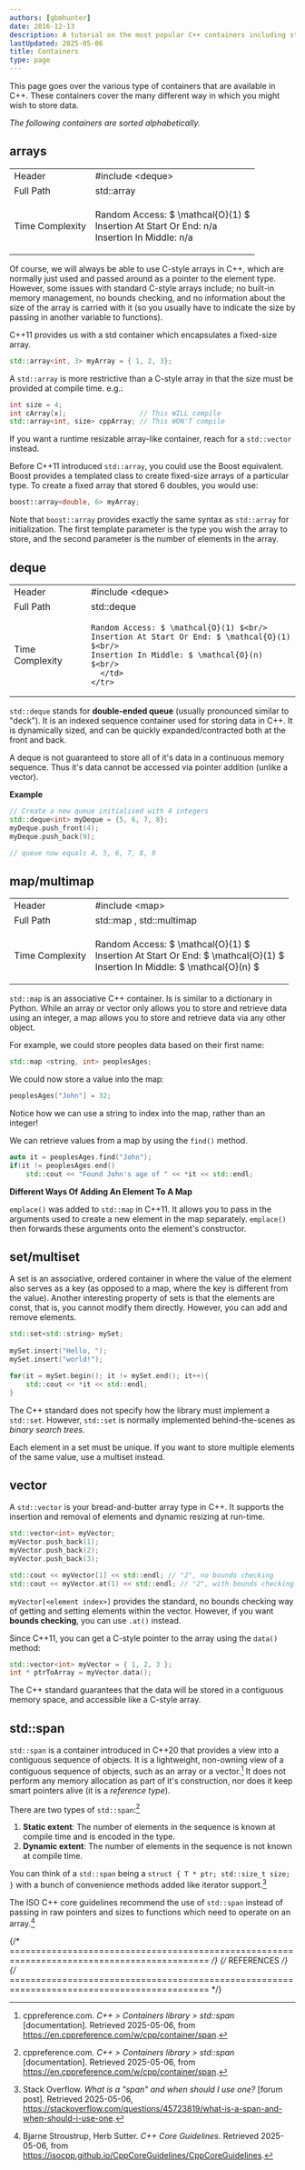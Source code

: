 ```yaml
---
authors: [gbmhunter]
date: 2016-12-13
description: A tutorial on the most popular C++ containers including std::array, std::vector, std::map, std::deque, std::set and more.
lastUpdated: 2025-05-06
title: Containers
type: page
---
```


This page goes over the various type of containers that are available in C++. These containers cover the many different way in which you might wish to store data.

_The following containers are sorted alphabetically._

## arrays

<table >
<tbody >
<tr>
    <td>Header</td>
    <td>#include &lt;deque&gt;</td>
</tr>
<tr>
    <td>Full Path</td>
    <td>std::array</td>
</tr>
<tr>
<td>Time Complexity</td>
<td>

Random Access: $ \mathcal{O}(1) $<br/>
Insertion At Start Or End: n/a<br/>
Insertion In Middle: n/a<br/>
</td>
</tr>
</tbody>
</table>

Of course, we will always be able to use C-style arrays in C++, which are normally just used and passed around as a pointer to the element type. However, some issues with standard C-style arrays include; no built-in memory management, no bounds checking, and no information about the size of the array is carried with it (so you usually have to indicate the size by passing in another variable to functions).

C++11 provides us with a std container which encapsulates a fixed-size array.

```c++
std::array<int, 3> myArray = { 1, 2, 3}; 
```

A `std::array` is more restrictive than a C-style array in that the size must be provided at compile time. e.g.:

```c++
int size = 4;
int cArray[x];                  // This WILL compile
std::array<int, size> cppArray; // This WON'T compile
```

If you want a runtime resizable array-like container, reach for a `std::vector` instead.

Before C++11 introduced `std::array`, you could use the Boost equivalent. Boost provides a templated class to create fixed-size arrays of a particular type. To create a fixed array that stored 6 doubles, you would use:

```c++
boost::array<double, 6> myArray;
```

Note that `boost::array` provides exactly the same syntax as `std::array` for initialization. The first template parameter is the type you wish the array to store, and the second parameter is the number of elements in the array.

## deque

<table>
  <tbody>
    <tr>
      <td>Header</td>
      <td>#include &lt;deque&gt;</td>
    </tr>
    <tr>
      <td>Full Path</td>
      <td>std::deque</td>
    </tr>
    <tr>
      <td>Time Complexity</td>
      <td>

    Random Access: $ \mathcal{O}(1) $<br/>
    Insertion At Start Or End: $ \mathcal{O}(1) $<br/>
    Insertion In Middle: $ \mathcal{O}(n) $<br/>
      </td>
    </tr>
  </tbody>
</table>

`std::deque` stands for **double-ended queue** (usually pronounced similar to "deck"). It is an indexed sequence container used for storing data in C++. It is dynamically sized, and can be quickly expanded/contracted both at the front and back.

A deque is not guaranteed to store all of it's data in a continuous memory sequence. Thus it's data cannot be accessed via pointer addition (unlike a vector).

**Example**

```c++
// Create a new queue initialised with 4 integers
std::deque<int> myDeque = {5, 6, 7, 8};
myDeque.push_front(4);
myDeque.push_back(9);

// queue now equals 4, 5, 6, 7, 8, 9
```  

## map/multimap

<table>
  <tbody>
    <tr>
      <td>Header</td>
      <td>#include &lt;map&gt;</td>
    </tr>
    <tr>
      <td>Full Path</td>
      <td>std::map , std::multimap</td>
    </tr>
    <tr>
      <td>Time Complexity</td>
      <td>

Random Access: $ \mathcal{O}(1) $<br/>
Insertion At Start Or End: $ \mathcal{O}(1) $<br/>
Insertion In Middle: $ \mathcal{O}(n) $<br/>
      </td>
    </tr>
  </tbody>
</table>

`std::map` is an associative C++ container. Is is similar to a dictionary in Python. While an array or vector only allows you to store and retrieve data using an integer, a map allows you to store and retrieve data via any other object.

For example, we could store peoples data based on their first name:

```c++
std::map <string, int> peoplesAges;
```

We could now store a value into the map:

```c++
peoplesAges["John"] = 32;
```

Notice how we can use a string to index into the map, rather than an integer!

We can retrieve values from a map by using the `find()` method.

```c++
auto it = peoplesAges.find("John");
if(it != peoplesAges.end()
    std::cout << "Found John's age of " << *it << std::endl;
```

**Different Ways Of Adding An Element To A Map**

`emplace()` was added to `std::map` in C++11. It allows you to pass in the arguments used to create a new element in the map separately. `emplace()` then forwards these arguments onto the element's constructor.

## set/multiset

A set is an associative, ordered container in where the value of the element also serves as a key (as opposed to a map, where the key is different from the value). Another interesting property of sets is that the elements are const, that is, you cannot modify them directly. However, you can add and remove elements.

```c++
std::set<std::string> mySet;
    
mySet.insert("Hello, ");
mySet.insert("world!");

for(it = mySet.begin(); it != mySet.end(); it++){
    std::cout << *it << std::endl;
}
```

The C++ standard does not specify how the library must implement a `std::set`. However, `std::set` is normally implemented behind-the-scenes as _binary search trees_.

Each element in a set must be unique. If you want to store multiple elements of the same value, use a multiset instead.

## vector

A `std::vector` is your bread-and-butter array type in C++. It supports the insertion and removal of elements and dynamic resizing at run-time.

```c++
std::vector<int> myVector;
myVector.push_back(1);
myVector.push_back(2);
myVector.push_back(3);

std::cout << myVector[1] << std::endl; // "2", no bounds checking
std::cout << myVector.at(1) << std::endl; // "2", with bounds checking!
```

`myVector[<element index>]` provides the standard, no bounds checking way of getting and setting elements within the vector. However, if you want **bounds checking**, you can use `.at()` instead.

Since C++11, you can get a C-style pointer to the array using the `data()` method:

```c++
std::vector<int> myVector = { 1, 2, 3 };
int * ptrToArray = myVector.data();
```

The C++ standard guarantees that the data will be stored in a contiguous memory space, and accessible like a C-style array.

## std::span

`std::span` is a container introduced in C++20 that provides a view into a contiguous sequence of objects. It is a lightweight, non-owning view of a contiguous sequence of objects, such as an array or a vector.[^cpp-reference-std-span] It does not perform any memory allocation as part of it's construction, nor does it keep smart pointers alive (it is a _reference type_).

There are two types of `std::span`:[^cpp-reference-std-span]

1. **Static extent**: The number of elements in the sequence is known at compile time and is encoded in the type.
2. **Dynamic extent**: The number of elements in the sequence is not known at compile time.

You can think of a `std::span` being a `struct { T * ptr; std::size_t size; }` with a bunch of convenience methods added like iterator support.[^stack-overflow-what-is-a-span-and-when-should-i-use-one]

The ISO C++ core guidelines recommend the use of `std::span` instead of passing in raw pointers and sizes to functions which need to operate on an array.[^iso-cpp-cpp-core-guidelines]

{/* ============================================================================================ */}
{/* REFERENCES */}
{/* ============================================================================================ */}

[^cpp-reference-std-span]: cppreference.com. _C++ > Containers library > std::span_ [documentation]. Retrieved 2025-05-06, from https://en.cppreference.com/w/cpp/container/span.
[^stack-overflow-what-is-a-span-and-when-should-i-use-one]: Stack Overflow. _What is a "span" and when should I use one?_ [forum post]. Retrieved 2025-05-06, https://stackoverflow.com/questions/45723819/what-is-a-span-and-when-should-i-use-one.
[^iso-cpp-cpp-core-guidelines]: Bjarne Stroustrup, Herb Sutter. _C++ Core Guidelines_. Retrieved 2025-05-06, from https://isocpp.github.io/CppCoreGuidelines/CppCoreGuidelines.
